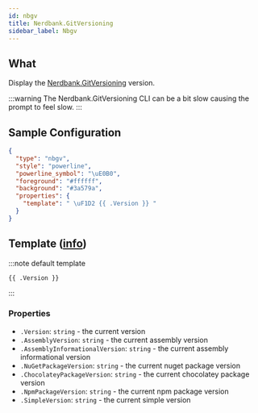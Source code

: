 ```yaml
---
id: nbgv
title: Nerdbank.GitVersioning
sidebar_label: Nbgv
---
```


## What

Display the [Nerdbank.GitVersioning][nbgv] version.

:::warning
The Nerdbank.GitVersioning CLI can be a bit slow causing the prompt to feel slow.
:::

## Sample Configuration

```json
{
  "type": "nbgv",
  "style": "powerline",
  "powerline_symbol": "\uE0B0",
  "foreground": "#ffffff",
  "background": "#3a579a",
  "properties": {
    "template": " \uF1D2 {{ .Version }} "
  }
}
```

## Template ([info][templates])

:::note default template

``` template
{{ .Version }}
```

:::

### Properties

- `.Version`: `string` - the current version
- `.AssemblyVersion`: `string` - the current assembly version
- `.AssemblyInformationalVersion`: `string` - the current assembly informational version
- `.NuGetPackageVersion`: `string` - the current nuget package version
- `.ChocolateyPackageVersion`: `string` - the current chocolatey package version
- `.NpmPackageVersion`: `string` - the current npm package version
- `.SimpleVersion`: `string` - the current simple version

[nbgv]: https://github.com/dotnet/Nerdbank.GitVersioning
[templates]: /docs/config-templates
